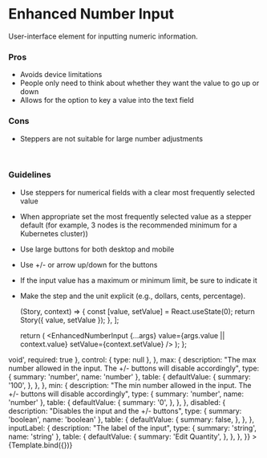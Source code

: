
<Meta
  title="UI Elements/Enhanced Number Input"
  components={EnhancedNumberInput}
/>

# Enhanced Number Input

User-interface element for inputting numeric information.

### Pros
- Avoids device limitations
- People only need to think about whether they want the value to go up or down
- Allows for the option to key a value into the text field
### Cons
- Steppers are not suitable for large number adjustments

<br />

### Guidelines
- Use steppers for numerical fields with a clear most frequently selected value
- When appropriate set the most frequently selected value as a stepper default (for example, 3 nodes is the recommended minimum for a Kubernetes cluster))
- Use large buttons for both desktop and mobile
- Use +/- or arrow up/down for  the buttons 
- If the input value has a maximum or minimum limit, be sure to indicate it
- Make the step and the unit explicit  (e.g., dollars, cents, percentage).

   (Story, context) => {
     const [value, setValue] = React.useState(0);
     return Story({ value, setValue });
   },
 ];

  return (
    <EnhancedNumberInput
      {...args}
      value={args.value || context.value}
      setValue={context.setValue}
    />
  );
};

<Canvas>
  <Story
    name="Component API"
    decorators={decorators}
    args={{
      value: undefined,
      setValue: undefined,
      max: undefined,
      min: undefined,
      disabled: undefined,
      inputLabel: undefined,
    }}
    argTypes={{
      value: {
        description: "Allows you to control the numeric value of the input from outside the component",
        type: { summary: 'number', name: 'number', required: true },
      },
      setValue: {
        description: "The function to update the numeric value",
        type: { summary: '(value: number) => void', required: true },
        control: { type: null },
      },
      max: {
        description: "The max number allowed in the input. The +/- buttons will disable accordingly",
        type: { summary: 'number', name: 'number' },
        table: {
          defaultValue: {
            summary: '100',
          },
        },
      },
      min: {
        description: "The min number allowed in the input. The +/- buttons will disable accordingly",
        type: { summary: 'number', name: 'number' },
        table: {
          defaultValue: {
            summary: '0',
          },
        },
      },
      disabled: {
        description: "Disables the input and the +/- buttons",
        type: { summary: 'boolean', name: 'boolean' },
        table: {
          defaultValue: {
            summary: false,
          },
        },
      },
      inputLabel: {
        description: "The label of the input",
        type: { summary: 'string', name: 'string' },
        table: {
          defaultValue: {
            summary: 'Edit Quantity',
          },
        },
      },
    }}
  >
    {Template.bind({})}
  </Story>
</Canvas>

<ArgsTable story="Component API" />